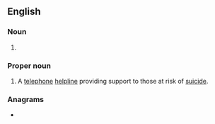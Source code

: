 {{also|samaritans}}
==English==

===Noun===
{{head|en|noun plural form}}

# {{plural of|Samaritan|lang=en}}

===Proper noun===
{{en-proper noun}}

# {{lb|en|UK}} A [[telephone]] [[helpline]] providing support to those at risk of [[suicide]].

===Anagrams===
* {{anagrams|en|a=aaaimnrsst|Sarmatians}}